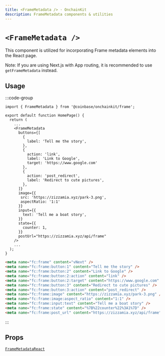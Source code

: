 ```yaml
---
title: <FrameMetadata /> · OnchainKit
description: FrameMetadata components & utilities
---
```


# `<FrameMetadata />`

This component is utilized for incorporating Frame metadata elements into the React page.

Note: If you are using Next.js with App routing, it is recommended to use `getFrameMetadata` instead.

## Usage

:::code-group

```tsx [code]
import { FrameMetadata } from '@coinbase/onchainkit/frame';

export default function HomePage() {
  return (
    ...
    <FrameMetadata
      buttons={[
        {
          label: 'Tell me the story',
        },
        {
          action: 'link',
          label: 'Link to Google',
          target: 'https://www.google.com'
        },
        {
          action: 'post_redirect',
          label: 'Redirect to cute pictures',
        },
      ]}
      image={{
       src: 'https://zizzamia.xyz/park-3.png',
       aspectRatio: '1:1'
      }}
      input={{
        text: 'Tell me a boat story',
      }}
      state={{
        counter: 1,
      }}
      postUrl="https://zizzamia.xyz/api/frame"
    />
    ...
  );
}
```

```html [return html]
<meta name="fc:frame" content="vNext" />
<meta name="fc:frame:button:1" content="Tell me the story" />
<meta name="fc:frame:button:2" content="Link to Google" />
<meta name="fc:frame:button:2:action" content="link" />
<meta name="fc:frame:button:2:target" content="https://www.google.com" />
<meta name="fc:frame:button:3" content="Redirect to cute pictures" />
<meta name="fc:frame:button:3:action" content="post_redirect" />
<meta name="fc:frame:image" content="https://zizzamia.xyz/park-3.png" />
<meta name="fc:frame:image:aspect_ratio" content="1:1" />
<meta name="fc:frame:input:text" content="Tell me a boat story" />
<meta name="fc:frame:state" content="%7B%22counter%22%3A1%7D" />
<meta name="fc:frame:post_url" content="https://zizzamia.xyz/api/frame" />
```

:::

## Props

[`FrameMetadataReact`](/frame/types#framemetadatareact)
